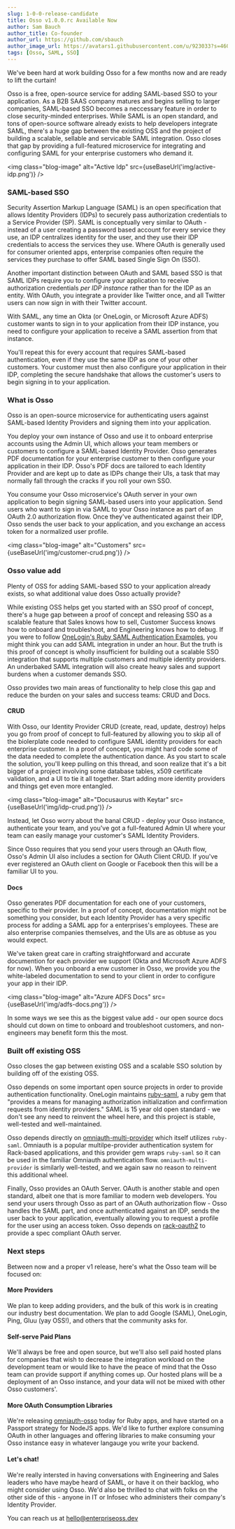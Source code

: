 ```yaml
---
slug: 1-0-0-release-candidate
title: Osso v1.0.0.rc Available Now
author: Sam Bauch
author_title: Co-founder
author_url: https://github.com/sbauch
author_image_url: https://avatars1.githubusercontent.com/u/923033?s=460&u=db9bb41f9b279750c74afc1be0ab51db05539593&v=4
tags: [Osso, SAML, SSO]
---
```



We've been hard at work building Osso for a few months now and are ready to lift the curtain!

Osso is a free, open-source service for adding SAML-based SSO to your application. As a B2B SAAS company matures and begins selling to larger companies, SAML-based SSO becomes a neccessary feature in order to close security-minded enterprises. While SAML is an open standard, and tons of open-source software already exists to help developers integrate SAML, there's a huge gap between the existing OSS and the project of building a scalable, sellable and servicable SAML integration. Osso closes that gap by providing a full-featured microservice for integrating and configuring SAML for your enterprise customers who demand it.

<img class="blog-image" alt="Active Idp" src={useBaseUrl('img/active-idp.png')} />

### SAML-based SSO

Security Assertion Markup Language (SAML) is an open specification that allows Identity Providers (IDPs) to securely pass authorization credentials to a Service Provider (SP). SAML is conceptually very similar to OAuth - instead of a user creating a password based account for every service they use, an IDP centralizes identity for the user, and they use their IDP credentials to access the services they use. Where OAuth is generally used for consumer oriented apps, enterprise companies often require the services they purchase to offer SAML based Single Sign On (SSO).

Another important distinction between OAuth and SAML based SSO is that SAML IDPs require you to configure your application to receive authorization credentials _per IDP instance_ rather than for the IDP as an entity. With OAuth, you integrate a provider like Twitter once, and all Twitter users can now sign in with their Twitter account. 

With SAML, any time an Okta (or OneLogin, or Microsoft Azure ADFS) customer wants to sign in to your application from their IDP instance, you need to configure your application to receive a SAML assertion from that instance. 

You'll repeat this for every account that requires SAML-based authentication, even if they use the same IDP as one of your other customers. Your customer must then also configure your application in their IDP, completing the secure handshake that allows the customer's users to begin signing in to your application.


### What is Osso

Osso is an open-source microservice for authenticating users against SAML-based Identity Providers and signing them into your application.

You deploy your own instance of Osso and use it to onboard enterprise accounts using the Admin UI, which allows your team members or customers to configure a SAML-based Identity Provider. Osso generates PDF documentation for your enterprise customer to then configure your application in their IDP. Osso's PDF docs are tailored to each Identity Provider and are kept up to date as IDPs change their UIs, a task that may normally fall through the cracks if you roll your own SSO.

You consume your Osso microservice's OAuth server in your own application to begin signing SAML-based users into your application. Send users who want to sign in via SAML to your Osso instance as part of an OAuth 2.0 authorization flow. Once they've authenticated against their IDP, Osso sends the user back to your application, and you exchange an access token for a normalized user profile.

<img class="blog-image" alt="Customers" src={useBaseUrl('img/customer-crud.png')} />

### Osso value add

Plenty of OSS for adding SAML-based SSO to your application already exists, so what additional value does Osso actually provide?

While existing OSS helps get you started with an SSO proof of concept, there's a huge gap between a proof of concept and releasing SSO as a scalable feature that Sales knows how to sell, Customer Success knows how to onboard and troubleshoot, and Engineering knows how to debug. If you were to follow [OneLogin's Ruby SAML Authentication Examples](https://developers.onelogin.com/saml/ruby), you might think you can add SAML integration in under an hour. But the truth is this proof of concept is wholly insufficient for building out a scalable SSO integration that supports multiple customers and multiple identity providers. An underbaked SAML integration will also create heavy sales and support burdens when a customer demands SSO.

Osso provides two main areas of functionality to help close this gap and reduce the burden on your sales and success teams: CRUD and Docs.

#### CRUD

With Osso, our Identity Provider CRUD (create, read, update, destroy) helps you go from proof of concept to full-featured by allowing you to skip all of the biolerplate code needed to configure SAML identity providers for each enterprise customer. In a proof of concept, you might hard code some of the data needed to complete the authentication dance. As you start to scale the solution, you'll keep pulling on this thread, and soon realize that it's a bit bigger of a project involving some database tables, x509 certificate validation, and a UI to tie it all together. Start adding more identity providers and things get even more entangled.

<img class="blog-image" alt="Docusaurus with Keytar" src={useBaseUrl('img/idp-crud.png')} />


Instead, let Osso worry about the banal CRUD - deploy your Osso instance, authenticate your team, and you've got a full-featured Admin UI where your team can easily manage your customer's SAML Identity Providers.

Since Osso requires that you send your users through an OAuth flow, Osso's Admin UI also includes a section for OAuth Client CRUD. If you've ever registered an OAuth client on Google or Facebook then this will be a familiar UI to you.

#### Docs

Osso generates PDF documentation for each one of your customers, specific to their provider. In a proof of concept, documentation might not be something you consider, but each Identity Provider has a very specific process for adding a SAML app for a enterprises's employees. These are also enterprise companies themselves, and the UIs are as obtuse as you would expect.

We've taken great care in crafting straightforward and accurate documention for each provider we support (Okta and Microsoft Azure ADFS for now). When you onboard a enw customer in Osso, we provide you the white-labeled documentation to send to your client in order to configure your app in their IDP.

<img class="blog-image" alt="Azure ADFS Docs" src={useBaseUrl('img/adfs-docs.png')} />

In some ways we see this as the biggest value add - our open source docs should cut down on time to onboard and troubleshoot customers, and non-engineers may benefit form this the most.

### Built off existing OSS

Osso closes the gap between existing OSS and a scalable SSO solution by building off of the existing OSS.

Osso depends on some important open source projects in order to provide authentication functionality. OneLogin maintains [ruby-saml](https://github.com/onelogin/ruby-saml), a ruby gem that "provides a means for managing authorization initialization and confirmation requests from identity providers." SAML is 15 year old open standard - we don't see any need to reinvent the wheel here, and this project is stable, well-tested and well-maintained.

Osso depends directly on [omniauth-multi-provider](https://github.com/salsify/omniauth-multi-provider) which itself utilizes `ruby-saml`. Omniauth is a popular multilpe-provider authentication system for Rack-based applications, and this provider gem wraps `ruby-saml` so it can be used in the familiar Omniauth authentication flow. `omniauth-multi-provider` is similarly well-tested, and we again saw no reason to reinvent this additional wheel.

Finally, Osso provides an OAuth Server. OAuth is another stable and open standard, albeit one that is more familiar to modern web developers. You send your users through Osso as part of an OAuth authorization flow - Osso handles the SAML part, and once authenticated against an IDP, sends the user back to your application, eventually allowing you to request a profile for the user using an access token. Osso depends on [rack-oauth2](https://github.com/nov/rack-oauth2) to provide a spec compliant OAuth server.

### Next steps

Between now and a proper v1 release, here's what the Osso team will be focused on:

#### More Providers

We plan to keep adding providers, and the bulk of this work is in creating our industry best documentation. We plan to add Google (SAML), OneLogin, Ping, Gluu (yay OSS!), and others that the community asks for. 

#### Self-serve Paid Plans

We'll always be free and open source, but we'll also sell paid hosted plans for companies that wish to decrease the integration workload on the development team or would like to have the peace of mind that the Osso team can provide support if anything comes up. Our hosted plans will be a deployment of an Osso instance, and your data will not be mixed with other Osso customers'.

#### More OAuth Consumption Libraries

We're releasing [omniauth-osso](https://github.com/enterprise-oss/omniauth-osso) today for Ruby apps, and have started on a Passport strategy for NodeJS apps. We'd like to further explore consuming OAuth in other languages and offering libraries to make consuming your Osso instance easy in whatever langauge you write your backend.

#### Let's chat!

We're really intersted in having conversations with Engineering and Sales leaders who have maybe heard of SAML, or have it on their backlog, who might consider using Osso. We'd also be thrilled to chat with folks on the other side of this - anyone in IT or Infosec who administers their company's Identity Provider.

You can reach us at hello@enterpriseoss.dev